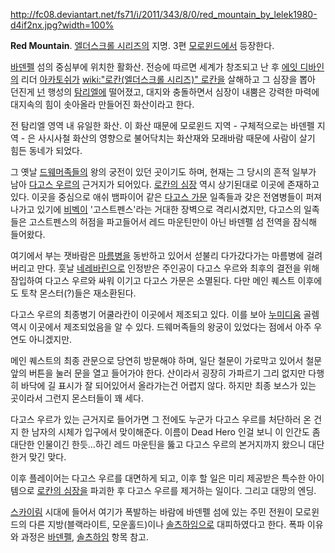 http://fc08.deviantart.net/fs71/i/2011/343/8/0/red_mountain_by_lelek1980-d4if2nx.jpg?width=100%

'''Red Mountain'''. [[엘더스크롤 시리즈]]의 지명. 3편 [[모로윈드]]에서 등장한다.

[[바덴펠]] 섬의 중심부에 위치한 활화산. 전승에 따르면 세계가 창조되고 난 후 [[에잇 디바인]]의 리더 [[아카토쉬]]가 [[wiki:"로칸(엘더스크롤 시리즈)" 로칸]]을 살해하고 그 심장을 뽑아 던진게 [[넌]] 행성의 [[탐리엘]]에 떨어졌고, 대지와 충돌하면서 심장이 내뿜은 강력한 마력에 대지속의 힘이 솟아올라 만들어진 화산이라고 한다.

전 탐리엘 영역 내 유일한 화산. 이 화산 때문에 모로윈드 지역 - 구체적으로는 바덴펠 지역 - 은 사시사철 화산의 영향으로 불어닥치는 화산재와 모래바람 때문에 사람이 살기 힘든 동네가 되었다.

그 옛날 [[드웨머]]족들의 왕의 궁전이 있던 곳이기도 하며, 현재는 그 당시의 흔적 일부가 남아 [[다고스 우르]]의 근거지가 되어있다. [[로칸의 심장]] 역시 상기된대로 이곳에 존재하고 있다. 이곳을 중심으로 애쉬 뱀파이어 같은 [[다고스 가문]] 일족들과 갖은 전염병들이 퍼져나가고 있기에 [[비벡]]이 '고스트펜스'라는 거대한 장벽으로 격리시켰지만, 다고스의 일족들은 고스트펜스의 허점을 파고들어서 레드 마운틴만이 아닌 바덴펠 섬 전역을 잠식해 들어왔다.

여기에서 부는 잿바람은 [[마름병]]을 동반하고 있어서 섣불리 다가갔다가는 마름병에 걸려버리고 만다. 훗날 [[네레바린]]으로 인정받은 주인공이 다고스 우르와 최후의 결전을 위해 잠입하여 다고스 우르와 싸워 이기고 다고스 가문은 소멸된다. 다만 메인 퀘스트 이후에도 토착 몬스터(?)들은 재소환된다.

다고스 우르의 최종병기 어쿨라칸이 이곳에서 제조되고 있다. 이를 보아 [[누미디움]] 골렘 역시 이곳에서 제조되었음을 알 수 있다. 드웨머족들의 왕궁이 있었다는 점에서 아주 우연도 아니겠지만.

메인 퀘스트의 최종 관문으로 당연히 방문해야 하며, 일단 철문이 가로막고 있어서 철문 앞의 버튼을 눌러 문을 열고 들어가야 한다. 산이라서 굉장히 가파르기 그리 없지만 다행히 바닥에 길 표시가 잘 되어있어서 올라가는건 어렵지 않다. 하지만 최종 보스가 있는 곳이라서 그런지 몬스터들이 꽤 세다.

다고스 우르가 있는 근거지로 들어가면 그 전에도 누군가 다고스 우르를 처단하러 온 건지 한 남자의 시체가 입구에서 맞이해준다. 이름이 Dead Hero 인걸 보니 이 인간도 좀 대단한 인물이긴 한듯...하긴 레드 마운틴을 뚫고 다고스 우르의 본거지까지 왔으니 대단한거 맞긴 맞다.

이후 플레이어는 다고스 우르를 대면하게 되고, 이후 할 일은 미리 제공받은 특수한 아이템으로 [[로칸의 심장]]을 파괴한 후 다고스 우르를 제거하는 일이다. 그리고 대망의 엔딩.

[[스카이림]] 시대에 들어서 여기가 폭발하는 바람에 바덴펠 섬에 있는 주민 전원이 모로윈드의 다른 지방(블랙라이트, 모운홀드)이나 [[솔츠하임]]으로 대피하였다고 한다. 폭파 이유와 과정은 [[바덴펠]], [[솔츠하임]] 항목 참고.
